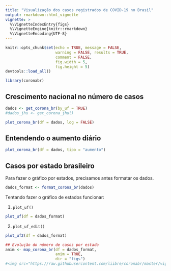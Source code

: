 ```yaml
---
title: "Visualização dos casos registrados de COVID-19 no Brasil"
output: rmarkdown::html_vignette
vignette: >
  %\VignetteIndexEntry{figs}
  %\VignetteEngine{knitr::rmarkdown}
  %\VignetteEncoding{UTF-8}
---
```


```r
knitr::opts_chunk$set(echo = TRUE, message = FALSE, 
                      warning = FALSE, results = TRUE, 
                      comment = FALSE, 
                      fig.width = 5, 
                      fig.height = 5)
devtools::load_all()
```


```r
library(coronabr)
```


## Crescimento nacional no número de casos

```r
dados <- get_corona_br(by_uf = TRUE)
#dados_jhu <- get_corona_jhu()
```


```r
plot_corona_br(df = dados, log = FALSE)
```


## Entendendo o aumento diário

```r
plot_corona_br(df = dados, tipo = "aumento")
```

## Casos por estado brasileiro

Para fazer o gráfico por estados, precisamos antes formatar os dados. 

```r
dados_format <- format_corona_br(dados)
```

Tentando fazer o gráfico de estados funcionar: 

1. `plot_uf()`

```r
plot_uf(df = dados_format)
```

2. `plot_uf_edit()`

```r
plot_uf2(df = dados_format)
```




```r
## Evolução do número de casos por estado
anim <- map_corona_br(df = dados_format,
                      anim = TRUE, 
                      dir = "figs")
#<img src="https://raw.githubusercontent.com/liibre/coronabr/master/vignettes/figs/anim.gif" align="center" alt="" width="600" />

```

